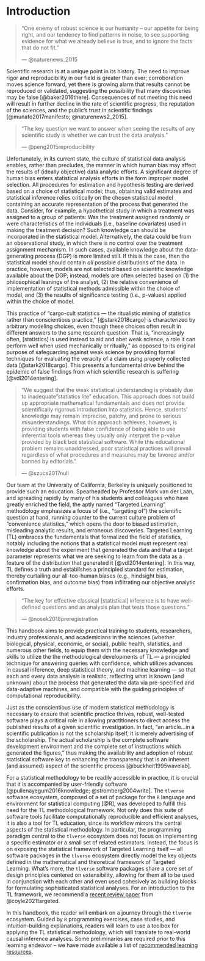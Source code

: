 # Introduction {#intro}

<!--
`r if (knitr::is_latex_output()) '\\begin{shortbox}\n\\Boxhead{Test}'`
test shortbox
`r if (knitr::is_latex_output()) '\\end{shortbox}'`

`r if (knitr::is_latex_output()) '\\begin{VT1}\n\\VH{Test}'`
test VT1
`r if (knitr::is_latex_output()) '\\end{VT1}'`
-->

> "One enemy of robust science is our humanity -- our appetite for
> being right, and our tendency to find patterns in noise, to see supporting
> evidence for what we already believe is true, and to ignore the facts that do
> not fit."
>
> --- @naturenews_2015

Scientific research is at a unique point in its history. The need to improve
rigor and reproducibility in our field is greater than ever; corroboration moves
science forward, yet there is growing alarm that results cannot be reproduced or
validated, suggesting the possibility that many discoveries may be false
[@baker2016there]. Consequences of not meeting this need will result in further
decline in the rate of scientific progress, the reputation of the sciences, and
the public's trust in scientific findings [@munafo2017manifesto;
@naturenews2_2015].

> "The key question we want to answer when seeing the results of any scientific
> study is whether we can trust the data analysis."
>
> --- @peng2015reproducibility

Unfortunately, in its current state, the culture of statistical data analysis
enables, rather than precludes, the manner in which human bias may affect the
results of (ideally objective) data analytic efforts. A significant degree of
human bias enters statistical analysis efforts in the form improper model
selection. All procedures for estimation and hypothesis testing are derived
based on a choice of statistical model; thus, obtaining valid estimates and
statistical inference relies critically on the chosen statistical model
containing an accurate representation of the process that generated the data.
Consider, for example, a hypothetical study in which a treatment was assigned to
a group of patients: Was the treatment assigned randomly or were characteristics
of the individuals (i.e., baseline covariates) used in making the treatment
decision? Such knowledge can should be incorporated in the statistical model.
Alternatively, the data could be from an observational study, in which there is
no control over the treatment assignment mechanism. In such cases, available
knowledge about the data-generating process (DGP) is more limited still.  If
this is the case, then the statistical model should contain *all* possible
distributions of the data. In practice, however, models are not selected based
on scientific knowledge available about the DGP; instead, models are often
selected based on (1) the philosophical leanings of the analyst, (2) the
relative convenience of implementation of statistical methods admissible within
the choice of model, and (3) the results of significance testing (i.e.,
p-values) applied within the choice of model.

This practice of "cargo-cult statistics --- the ritualistic miming of statistics
rather than conscientious practice," [@stark2018cargo] is characterized by
arbitrary modeling choices, even though these choices often result in different
answers to the same research question.  That is, "increasingly often,
[statistics] is used instead to aid and abet weak science, a role it can perform
well when used mechanically or ritually," as opposed to its original purpose of
safeguarding against weak science by providing formal techniques for evaluating
the veracity of a claim using properly collected data [@stark2018cargo]. This
presents a fundamental drive behind the epidemic of false findings from which
scientific research is suffering [@vdl2014entering].

> "We suggest that the weak statistical understanding is probably due to
> inadequate "statistics lite" education. This approach does not build up
> appropriate mathematical fundamentals and does not provide scientifically
> rigorous introduction into statistics. Hence, students' knowledge may remain
> imprecise, patchy, and prone to serious misunderstandings. What this approach
> achieves, however, is providing students with false confidence of being able
> to use inferential tools whereas they usually only interpret the p-value
> provided by black box statistical software. While this educational problem
> remains unaddressed, poor statistical practices will prevail regardless of
> what procedures and measures may be favored and/or banned by editorials."
>
> --- @szucs2017null

Our team at the University of California, Berkeley is uniquely positioned to
provide such an education. Spearheaded by Professor Mark van der Laan, and
spreading rapidly by many of his students and colleagues who have greatly
enriched the field, the aptly named "Targeted Learning" methodology emphasizes a
focus of (i.e., "targeting of") the scientific question at hand, running counter
to the current culture problem of "convenience statistics," which opens the door
to biased estimation, misleading analytic results, and erroneous discoveries.
Targeted Learning (TL) embraces the fundamentals that formalized the field of
statistics, notably including the notions that a statistical model must
represent real knowledge about the experiment that generated the data and that a
target parameter represents what we are seeking to learn from the data as a
feature of the distribution that generated it [@vdl2014entering]. In this way,
TL defines a truth and establishes a principled standard for estimation, 
thereby curtailing our all-too-human biases (e.g., hindsight bias,
confirmation bias, and outcome bias) from infiltrating our objective analytic
efforts.

> "The key for effective classical [statistical] inference is to have
> well-defined questions and an analysis plan that tests those questions."
>
> --- @nosek2018preregistration

This handbook aims to provide practical training to students, researchers,
industry professionals, and academicians in the sciences (whether biological,
physical, economic, or social), public health, statistics, and numerous other
fields, to equip them with the necessary knowledge and skills to utilize the the
methodological developments of TL --- a principled technique for answering 
queries with confidence, which utilizes advances in causal inference, deep 
statistical theory, and machine learning  --- so that each and every data 
analysis is realistic, reflecting what is known (and unknown) about the process
that generated the data via pre-specified and data-adaptive machines, and 
compatible with the guiding principles of computational reproducibility.

Just as the conscientious use of modern statistical methodology is necessary to
ensure that scientific practice thrives, robust, well-tested software plays a
critical role in allowing practitioners to direct access the published results
of a given scientific investigation.  In fact, "an article...in a scientific
publication is not the scholarship itself, it is merely advertising of the
scholarship. The actual scholarship is the complete software development
environment and the complete set of instructions which generated the figures,"
thus making the availability and adoption of robust statistical software key to
enhancing the transparency that is an inherent (and assumed) aspect of the
scientific process [@buckheit1995wavelab].

For a statistical methodology to be readily accessible in practice, it is
crucial that it is accompanied by user-friendly software
[@pullenayegum2016knowledge; @stromberg2004write]. The `tlverse` software
ecosystem, composed of a set of package for the `R` language and environment for
statistical computing [@R], was developed to fulfill this need for the TL 
methodological framework. Not only does this suite of software tools
facilitate computationally reproducible and efficient analyses, it is also a
tool for TL education, since its workflow mirrors the central
aspects of the statistical methodology. In particular, the programming paradigm
central to the `tlverse` ecosystem does not focus on implementing a specific
estimator or a small set of related estimators. Instead, the focus is on
exposing the statistical framework of Targeted Learning itself --- all software
packages in the `tlverse` ecosystem directly model the key objects defined in
the mathematical and theoretical framework of Targeted Learning. What's more,
the `tlverse` software packages share a core set of design principles centered
on extensibility, allowing for them all to be used in conjunction with each
other and even used cohesively as building blocks for formulating sophisticated
statistical analyses. For an introduction to the TL framework, we
recommend a [recent review paper](https://arxiv.org/abs/2006.07333) from
@coyle2021targeted.

In this handbook, the reader will embark on a journey through the `tlverse`
ecosystem. Guided by `R` programming exercises, case studies, and
intuition-building explanations, readers will learn to use a toolbox for
applying the TL statistical methodology, which will translate to
real-world causal inference analyses. Some preliminaries are required prior to
this learning endeavor -- we have made available a list of [recommended learning
resources](#learn).
